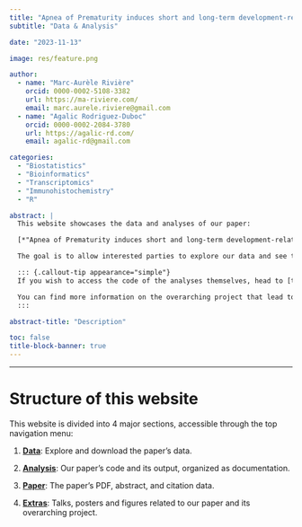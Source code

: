 ```yaml
---
title: "Apnea of Prematurity induces short and long-term development-related transcriptional changes in the murine cerebellum"
subtitle: "Data & Analysis"

date: "2023-11-13"

image: res/feature.png

author:
  - name: "Marc-Aurèle Rivière"
    orcid: 0000-0002-5108-3382
    url: https://ma-riviere.com/
    email: marc.aurele.riviere@gmail.com
  - name: "Agalic Rodriguez-Duboc"
    orcid: 0000-0002-2084-3780
    url: https://agalic-rd.com/
    email: agalic-rd@gmail.com

categories:
  - "Biostatistics"
  - "Bioinformatics"
  - "Transcriptomics"
  - "Immunohistochemistry"
  - "R"

abstract: |
  This website showcases the data and analyses of our paper:  

  [*"Apnea of Prematurity induces short and long-term development-related transcriptional changes in the murine cerebellum"*]{#paper-title}

  The goal is to allow interested parties to explore our data and see the output of our analyses without running the code themselves.

  ::: {.callout-tip appearance="simple"}
  If you wish to access the code of the analyses themselves, head to [the main branch of our repository](https://github.com/ma-riviere/DE-AoP-23).

  You can find more information on the overarching project that lead to this paper on the first author's [website](https://agalic-rd.com/content/projects/DE-AoP/).
  :::

abstract-title: "Description"

toc: false
title-block-banner: true
---
```


***

# Structure of this website {.unnumbered}

This website is divided into 4 major sections, accessible through the top navigation menu:

1) [**Data**](/content/data/): Explore and download the paper's data.

2) [**Analysis**](/content/analysis/): Our paper's code and its output, organized as documentation. 

3) [**Paper**](/content/paper/): The paper's PDF, abstract, and citation data.

4) [**Extras**](/content/extras/figures/): Talks, posters and figures related to our paper and its overarching project.

